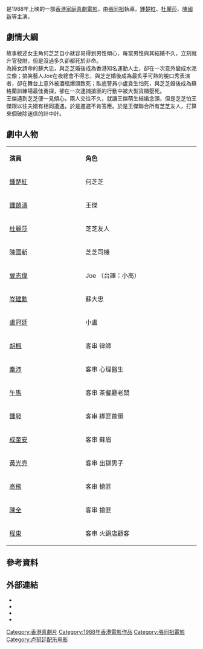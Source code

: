 {{Infobox Film
|片名          = 好女十八嫁
|電影原名      = ''{{lang|en|18 Times}}''
|圖像          = 18 Times movie poster 1988.jpg
|圖像說明      = 電影《好女十八嫁》海報
|導演          = [[張同祖|張同祖]]
|監製          = 陳家豪
|製片          = 葉輝煌、程東
|編劇          = 黃炳耀
|劇本          = 
|故事          = 
|原著          = 
|旁白          = 
|統籌          = [[向華勝|向華勝]]
|主演          = [[鍾楚紅|鍾楚紅]]<br>[[鍾鎮濤|鍾鎮濤]]<br>[[杜麗莎|杜麗莎]]<br>[[陳國新|陳國新]]<br>[[曾志偉|曾志偉]]<br>[[岑建勳|岑建勳]]<br>[[盧冠廷|盧冠廷]]
|副標題        = 
|片尾曲        = 
|配樂          = [[盧冠廷|盧冠廷]]、周錦祥
|攝影          = [[馬楚成|馬楚成]]、劉滿棠、詹伯雄
|剪輯          = 
|製片商        = 永成
|發行商        = 
|上映日期      = {{BHKG}}：{{film date|1988|11|3}}
|發行日期      = 
|片長          = 83 分鐘
|產地          = {{英屬香港電影}}
|語言          = 粵語
|官方網站      = 
|預算          = 
|票房          = [[HK$|HK$]] 7,511,811.00
|imdb_id       = tt0095277
}}

{{engname|《好女十八嫁》|''18 Times''}}是1988年上映的一部[[香港電影|香港家庭喜劇電影]]，由[[張同祖|張同祖]]執導，[[鍾楚紅|鍾楚紅]]、[[杜麗莎|杜麗莎]]、[[陳國新|陳國新]]等主演。

== 劇情大綱 ==

故事敘述女主角何芝芝自小就容易得到男性傾心，每當男性與其結婚不久，立刻就升官發財，但是沒過多久卻都死於非命。<br>為婦女請命的蘇大忠，與芝芝婚後成為香港知名運動人士，卻在一次意外變成水泥立像；搞笑藝人Joe在夜總會不得志，與芝芝婚後成為最炙手可熱的脫口秀表演者，卻在舞台上意外被酒瓶爆頭致死；臥底警員小盧貪生怕死，與芝芝婚後成為蘇格蘭訓練場最佳勇探，卻在一次逮捕搶匪的行動中被大型貨櫃壓死。<br>王傑遇到芝芝便一見傾心，兩人交往不久，就讓王傑萌生結婚念頭，但是芝芝怕王傑跟以往夫婿有相同遭遇，於是遲遲不肯答應。於是王傑聯合所有芝芝友人，打算來個破除迷信的計中計。

== 劇中人物 ==
{|class="wikitable" width="56%"
|- style="background:cornflowerblue; color:white" align=center
|style="width:2%"|'''演員'''||style="width:3%"|'''角色'''
|-
|[[鍾楚紅|鍾楚紅]] || 何芝芝
|-
|[[鍾鎮濤|鍾鎮濤]] || 王傑
|-
|[[杜麗莎|杜麗莎]] || 芝芝友人
|-
|[[陳國新|陳國新]] || 芝芝司機
|-
|[[曾志偉|曾志偉]] || Joe （台譯：小高）
|-
|[[岑建勳|岑建勳]] || 蘇大忠
|-
|[[盧冠廷|盧冠廷]] || 小盧
|-
|[[胡楓|胡楓]] ||客串 律師
|-
|[[秦沛|秦沛]] ||客串 心理醫生
|-
|[[午馬|午馬]] ||客串 茶餐廳老闆
|-
|[[鍾發|鍾發]] ||客串 綁匪首領
|-
|[[成奎安|成奎安]] ||客串 蘇眉
|-
|[[黃光亮|黃光亮]] ||客串 出獄男子
|-
|[[高飛|高飛]] ||客串 搶匪
|-
|[[陳全|陳全]] ||客串 搶匪
|-
|[[程東|程東]] ||客串 火鍋店顧客
|}

== 參考資料 ==
{{reflist}}

== 外部連結 ==
*{{hkmdb title|7090}}
*{{douban}}
*{{Mtime|34215}}
*{{imdb title|0095277}}

[[Category:香港喜劇片|Category:香港喜劇片]]
[[Category:1988年香港電影作品|Category:1988年香港電影作品]]
[[Category:張同祖電影|Category:張同祖電影]]
[[Category:卢冠廷配乐电影|Category:卢冠廷配乐电影]]